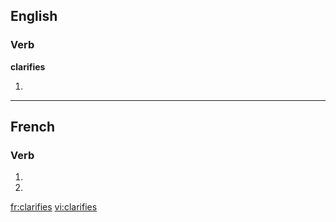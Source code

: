 {{also|clarifiés}}
==English==

===Verb===
'''clarifies'''

# {{third-person singular of|[[clarify]]}}

----

==French==

===Verb===
{{fr-verb-form}}

# {{form of|[[second-person|Second-person]] [[singular]] [[present indicative]]|[[clarifier]]|lang=French}}
# {{form of|Second-person singular [[present subjunctive]]|clarifier|lang=French}}

[[fr:clarifies]]
[[vi:clarifies]]